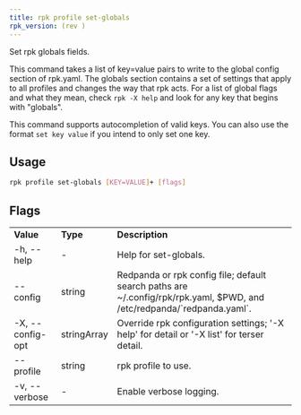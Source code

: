 ```yaml
---
title: rpk profile set-globals
rpk_version: (rev )
---
```


<head>
  <meta name="title" content="rpk profile set-globals| Redpanda Docs" />
  <meta name="description" content="rpk profile set-globals" />
  <link rel="canonical" href="https://docs.redpanda.com/docs/reference/rpk/rpk-profile/rpk-profile-set-globals/" />
</head>

Set rpk globals fields.

This command takes a list of key=value pairs to write to the global config
section of rpk.yaml. The globals section contains a set of settings that apply
to all profiles and changes the way that rpk acts. For a list of global flags
and what they mean, check `rpk -X help` and look for any key that begins with
"globals".

This command supports autocompletion of valid keys. You can also use the
format `set key value` if you intend to only set one key.

## Usage

```bash
rpk profile set-globals [KEY=VALUE]+ [flags]
```

## Flags

<table>
  <tbody>
    <tr>
      <td>
        <strong>Value</strong>
      </td>
      <td>
        <strong>Type</strong>
      </td>
      <td>
        <strong>Description</strong>
      </td>
    </tr>
    <tr>
      <td>-h, --help</td>
      <td>-</td>
      <td>Help for set-globals.</td>
    </tr>
    <tr>
      <td>--config</td>
      <td>string</td>
      <td>
        Redpanda or rpk config file; default search paths are
        ~/.config/rpk/rpk.yaml, $PWD, and /etc/redpanda/`redpanda.yaml`.
      </td>
    </tr>
    <tr>
      <td>-X, --config-opt</td>
      <td>stringArray</td>
      <td>
        Override rpk configuration settings; '-X help' for detail or '-X list'
        for terser detail.
      </td>
    </tr>
    <tr>
      <td>--profile</td>
      <td>string</td>
      <td>rpk profile to use.</td>
    </tr>
    <tr>
      <td>-v, --verbose</td>
      <td>-</td>
      <td>Enable verbose logging.</td>
    </tr>
  </tbody>
</table>
